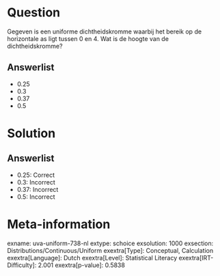 Question
========

Gegeven is een uniforme dichtheidskromme waarbij het bereik op de
horizontale as ligt tussen 0 en 4. Wat is de hoogte van de
dichtheidskromme?

Answerlist
----------

* 0.25
* 0.3
* 0.37
* 0.5

Solution
========

Answerlist
----------

* 0.25: Correct
* 0.3: Incorrect
* 0.37: Incorrect
* 0.5: Incorrect

Meta-information
================
exname: uva-uniform-738-nl
extype: schoice
exsolution: 1000
exsection: Distributions/Continuous/Uniform
exextra[Type]: Conceptual, Calculation
exextra[Language]: Dutch
exextra[Level]: Statistical Literacy
exextra[IRT-Difficulty]: 2.001
exextra[p-value]: 0.5838
